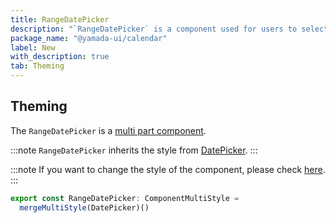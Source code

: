 ```yaml
---
title: RangeDatePicker
description: "`RangeDatePicker` is a component used for users to select a range of dates."
package_name: "@yamada-ui/calendar"
label: New
with_description: true
tab: Theming
---
```


## Theming

The `RangeDatePicker` is a [multi part component](/styled-system/theming/component-style#multi-part-components).

:::note
`RangeDatePicker` inherits the style from [DatePicker](/components/forms/date-picker).
:::

:::note
If you want to change the style of the component, please check [here](/styled-system/theming/customize-theme#changing-the-style-of-components).
:::

```ts
export const RangeDatePicker: ComponentMultiStyle =
  mergeMultiStyle(DatePicker)()
```
